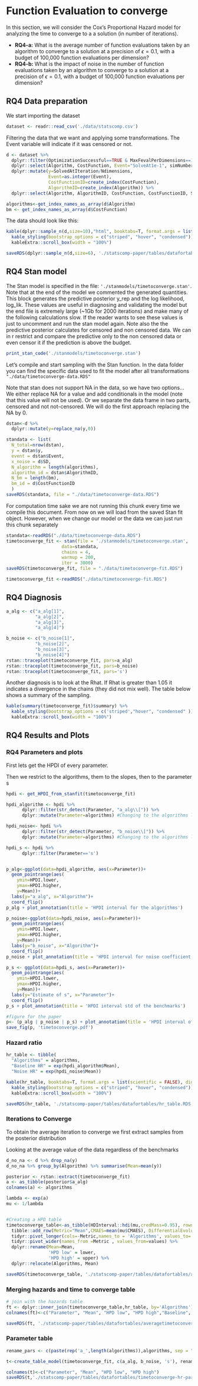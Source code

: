 # Function Evaluation to converge

In this section, we will consider the Cox's Proportional Hazard model for analyzing the time to converge to a a solution (in number of iterations).

* **RQ4-a:**  What is the average number of function evaluations taken by an algorithm to converge to a solution at a precision of $\epsilon=0.1$, with a budget of 100,000 function evaluations per dimension?
* **RQ4-b:** What is the impact of noise in the number of function evaluations taken by an algorithm to converge to a solution at a precision of $\epsilon=0.1$, with a budget of 100,000 function evaluations per dimension?

## RQ4 Data preparation

We start importing the dataset

```r
dataset <- readr::read_csv('./data/statscomp.csv')
```

Filtering the data that we want and applying some transformations. The Event variable will indicate if it was censored or not.
```r
d <- dataset %>% 
  dplyr::filter(OptimizationSuccessful==TRUE & MaxFevalPerDimensions==100000 & (Algorithm=="PSO"|Algorithm=="CMAES"|Algorithm=="DifferentialEvolution"|Algorithm=="RandomSearch1")) %>% 
  dplyr::select(Algorithm, CostFunction, Event="SolveAt1e-1", simNumber, Ndimensions, SD, SolvedAtIteration="SolveEarlierAt1e-1") %>% 
  dplyr::mutate(y=SolvedAtIteration/Ndimensions,
                Event=as.integer(Event),
                CostFunctionID=create_index(CostFunction),
                AlgorithmID=create_index(Algorithm)) %>% 
  dplyr::select(Algorithm, AlgorithmID, CostFunction, CostFunctionID, SD, Event, y,-simNumber,-SolvedAtIteration, -Ndimensions)

algorithms<-get_index_names_as_array(d$Algorithm)
bm <- get_index_names_as_array(d$CostFunction)
```

The data should look like this:
```r
kable(dplyr::sample_n(d,size=10),"html", booktabs=T, format.args = list(scientific = FALSE), digits = 3) %>% 
  kable_styling(bootstrap_options = c("striped", "hover", "condensed")) %>% 
  kableExtra::scroll_box(width = "100%")
```


```r
saveRDS(dplyr::sample_n(d,size=6), './statscomp-paper/tables/datafortables/timetoconvergedata.RDS')
```

## RQ4 Stan model

The Stan model is specified in the file: `'./stanmodels/timetoconverge.stan'`. Note that at the end of the model we commented the generated quantities. This block generates the predictive posterior y_rep and the log likelihood, log_lik. These values are useful in diagnosing and validating the model but the end file is extremely large (~1Gb for 2000 iterations) and make many of the following calculations slow. If the reader wants to see these values is just to uncomment and run the stan model again. Note also the the predictive posterior calculates for censored and non censored data. We can in r restrict and compare the predictive only to the non censored data or even censor it if the prediction is above the budget.

```r
print_stan_code('./stanmodels/timetoconverge.stan')
```

Let's compile and start sampling with the Stan function. In the data folder you can find the specific data used to fit the model after all transformations `"./data/timetoconverge-data.RDS"`

Note that stan does not support NA in the data, so we have two options... We either replace NA for a value and add conditionals in the model (note that this value will not be used). Or we separate the data frame in two parts, censored and not not-censored. We will do the first approach replacing the NA by 0.

```r
dstan<-d %>% 
  dplyr::mutate(y=replace_na(y,0))

standata <- list(
  N_total=nrow(dstan),
  y = dstan$y,
  event = dstan$Event,
  x_noise = d$SD,
  N_algorithm = length(algorithms),
  algorithm_id = dstan$AlgorithmID,
  N_bm = length(bm),
  bm_id = d$CostFunctionID
  )
saveRDS(standata, file = "./data/timetoconverge-data.RDS")
```

For computation time sake we are not running this chunk every time we compile this document. From now on we will load from the saved Stan fit object. However, when we change our model or the data we can just run this chunk separately

```r
standata<-readRDS("./data/timetoconverge-data.RDS")
timetoconverge_fit <- stan(file = './stanmodels/timetoconverge.stan',
                     data=standata,
                     chains = 4,
                     warmup = 200,
                     iter = 3000)
saveRDS(timetoconverge_fit, file = "./data/timetoconverge-fit.RDS")
```

```r
timetoconverge_fit <-readRDS("./data/timetoconverge-fit.RDS")
```


## RQ4 Diagnosis

```r
a_alg <- c("a_alg[1]",
           "a_alg[2]",
           "a_alg[3]",
           "a_alg[4]")

b_noise <- c("b_noise[1]",
           "b_noise[2]",
           "b_noise[3]",
           "b_noise[4]")
rstan::traceplot(timetoconverge_fit, pars=a_alg)
rstan::traceplot(timetoconverge_fit, pars=b_noise)
rstan::traceplot(timetoconverge_fit, pars='s')
```


Another diagnosis is to look at the Rhat. If Rhat is greater than 1.05 it indicates a divergence in the chains (they did not mix well). The table below shows a summary of the sampling.
```r
kable(summary(timetoconverge_fit)$summary) %>% 
  kable_styling(bootstrap_options = c('striped',"hover", "condensed" )) %>% 
  kableExtra::scroll_box(width = "100%")
```

## RQ4 Results and Plots

### RQ4 Parameters and plots

First lets get the HPDI of every parameter. 

Then we restrict to the algorithms, them to the slopes, then to the parameter s
```r
hpdi <- get_HPDI_from_stanfit(timetoconverge_fit)

hpdi_algorithm <- hpdi %>% 
      dplyr::filter(str_detect(Parameter, "a_alg\\[")) %>%
      dplyr::mutate(Parameter=algorithms) #Changing to the algorithms labels

hpdi_noise<- hpdi %>% 
      dplyr::filter(str_detect(Parameter, "b_noise\\[")) %>%
      dplyr::mutate(Parameter=algorithms) #Changing to the algorithms labels

hpdi_s <- hpdi %>% 
      dplyr::filter(Parameter=='s')


p_alg<-ggplot(data=hpdi_algorithm, aes(x=Parameter))+
  geom_pointrange(aes(
    ymin=HPDI.lower, 
    ymax=HPDI.higher, 
    y=Mean))+
  labs(y="a_alg", x="Algorithm")+
  coord_flip()
p_alg + plot_annotation(title = 'HPDI interval for the algorithms')

p_noise<-ggplot(data=hpdi_noise, aes(x=Parameter))+
  geom_pointrange(aes(
    ymin=HPDI.lower, 
    ymax=HPDI.higher, 
    y=Mean))+
  labs(y="b_noise", x="Algorithm")+
  coord_flip()
p_noise + plot_annotation(title = 'HPDI interval for noise coefficient')

p_s <- ggplot(data=hpdi_s, aes(x=Parameter))+
  geom_pointrange(aes(
    ymin=HPDI.lower, 
    ymax=HPDI.higher, 
    y=Mean))+
  labs(y="Estimate of s", x="Parameter")+
  coord_flip()
p_s + plot_annotation(title = 'HPDI interval std of the benchmarks')
```


```r
#figure for the paper
p<- (p_alg | p_noise | p_s) + plot_annotation(title = 'HPDI interval of the parameters')
save_fig(p, 'timetoconverge.pdf')
```

### Hazard ratio

```r
hr_table <- tibble(
  "Algorithms" = algorithms,
  "Baseline HR" = exp(hpdi_algorithm$Mean),
  "Noise HR" = exp(hpdi_noise$Mean))

kable(hr_table, booktabs=T, format.args = list(scientific = FALSE), digits = 3) %>% 
  kable_styling(bootstrap_options = c("striped", "hover", "condensed")) %>% 
  kableExtra::scroll_box(width = "100%")
```

```r
saveRDS(hr_table, './statscomp-paper/tables/datafortables/hr_table.RDS')
```



### Iterations to Converge

To obtain the average iteration to converge we first extract samples from the posterior distribution

Looking at the average value of the data regardless of the benchmarks
```r
d_no_na <- d %>% drop_na(y)
d_no_na %>% group_by(Algorithm) %>% summarise(Mean=mean(y))
```


```r
posterior <- rstan::extract(timetoconverge_fit)
a <- as_tibble(posterior$a_alg)
colnames(a) <- algorithms

lambda <- exp(a)
mu <- 1/lambda


#Creating a HPD table
timetoconverge_table<-as_tibble(HDInterval::hdi(mu,credMass=0.95), rownames = "Metric") %>%
  tibble::add_row(Metric="Mean",CMAES=mean(mu$CMAES), DifferentialEvolution=mean(mu$DifferentialEvolution), PSO=mean(mu$PSO), RandomSearch1=mean(mu$RandomSearch1)) %>% 
  tidyr::pivot_longer(cols=-Metric,names_to = 'Algorithms', values_to='values') %>% 
  tidyr::pivot_wider(names_from =Metric , values_from=values) %>% 
  dplyr::rename(Mean=Mean,
                'HPD low' = lower,
                'HPD high' = upper) %>% 
  dplyr::relocate(Algorithms, Mean)

saveRDS(timetoconverge_table, './statscomp-paper/tables/datafortables/averagetimetoconverge.RDS')
```

### Merging hazards and time to converge table

```r

# join with the hazards table
ft <- dplyr::inner_join(timetoconverge_table,hr_table, by='Algorithms')
colnames(ft)<-c("Parameter", "Mean", "HPD low", "HPD high","Baseline", "Noise")

saveRDS(ft, './statscomp-paper/tables/datafortables/averagetimetoconverge_hr_table.RDS')

```

### Parameter table

```r
rename_pars <- c(paste(rep('a_',length(algorithms)),algorithms, sep = ""), paste(rep('b_',length(algorithms)),algorithms, sep = ""),'s')

t<-create_table_model(timetoconverge_fit, c(a_alg, b_noise, 's'), rename_pars)

colnames(t)<-c("Parameter", "Mean", "HPD low", "HPD high")
saveRDS(t,'./statscomp-paper/tables/datafortables/timetoconverge-hr-par-table.RDS')
```
